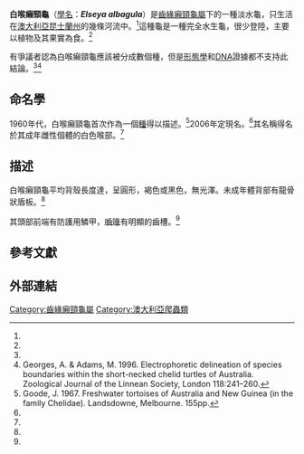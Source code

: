 {{Speciesbox
| name =白喉癩頸龜
| image = E_albagula_4.jpg
| image_width = 250px
| image_caption = ''Elseya albagula''
| status = EN | status_system = IUCN2.3
| genus = Elseya
| species = albagula
| authority = (Thomson, Georges & Limpus, 2006)<ref name=TGL06>Thomson, S., Georges, A. and C. Limpus, (2006). A New Species of Freshwater Turtle in the Genus ''Elseya'' (Testudines: Chelidae) from Central Coastal Queensland, Australia. ''[[Chelonian_Conservation_and_Biology|Chelon. Conserv. Biol.]]'' '''5'''(1): 74–86. [http://aerg.canberra.edu.au/reprints/2005_Thomson_etal_Burnett_Elseya.pdf PDF fulltext] {{webarchive|url=https://web.archive.org/web/20070829225524/http://aerg.canberra.edu.au/reprints/2005_Thomson_etal_Burnett_Elseya.pdf |date=2007-08-29 }}</ref>
| synonyms = 
* ''Elseya albagula'' <small>Thomson, Georges & Limpus, 2006</small>
| synonyms_ref=<ref name="Fritz 2007">{{Cite journal |journal=Vertebrate Zoology |title=Checklist of Chelonians of the World |year=2007 |author=Fritz Uwe |coauthors=Peter Havaš |volume=57 |issue=2 |pages=327–328 |id=ISSN 18640-5755 |url=http://www.cnah.org/pdf_files/851.pdf |archiveurl=https://www.webcitation.org/5v20ztMND?url=http://www.cnah.org/pdf_files/851.pdf |archivedate=2010-12-17 |accessdate=29 May 2012 |deadurl=yes }}</ref>
}}

'''白喉癩頸龜'''（[[學名|學名]]：'''''Elseya albagula'''''）是[[齒緣癩頸龜屬|齒緣癩頸龜屬]]下的一種淡水龜，只生活在[[澳大利亞|澳大利亞]][[昆士蘭州|昆士蘭州]]的幾條河流中。<ref name=TGL06 />這種龜是一種完全水生龜，很少登陸，主要以植物及其果實為食。<ref name=TGL06 />

有爭議者認為白喉癩頸龜應該被分成數個種，但是[[形態學|形態學]]和[[DNA|DNA]]證據都不支持此結論。<ref name=TGL06/><ref name=GA96>Georges, A. & Adams, M. 1996. Electrophoretic delineation of species boundaries within the short-necked chelid turtles of Australia. Zoological Journal of the Linnean Society, London 118:241–260.</ref>

== 命名學==

1960年代，白喉癩頸龜首次作為一個[[種|種]]得以描述。<ref name=JG67>Goode, J. 1967. Freshwater tortoises of Australia and New Guinea (in the family Chelidae).  Landsdowne, Melbourne. 155pp.</ref>2006年定現名。<ref name=TGL06/>其名稱得名於其成年雌性個體的白色喉部。<ref name=TGL06/>

== 描述==

白喉癩頸龜平均背殼長度達{{convert|45|cm}}，呈圓形，褐色或黑色，無光澤。未成年體背部有龍骨狀盾板。<ref name=TGL06 />

其頭部前端有防護用鱗甲，[[嚙喙|嚙喙]]有明顯的齒槽。<ref name=TGL06 />

== 參考文獻==
{{reflist|2}}

== 外部連結 ==
{{wikispecies|Elseya albagula}}
{{Taxonbar|from=Q2270551}}

[[Category:齒緣癩頸龜屬|Category:齒緣癩頸龜屬]]
[[Category:澳大利亞爬蟲類|Category:澳大利亞爬蟲類]]